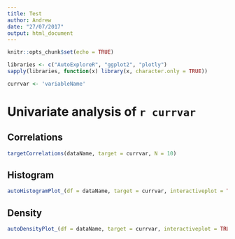 ```yaml
---
title: Test
author: Andrew
date: "27/07/2017"
output: html_document
---
```


```r
knitr::opts_chunk$set(echo = TRUE)
```

```r
libraries <- c("AutoExploreR", "ggplot2", "plotly")
sapply(libraries, function(x) library(x, character.only = TRUE))
```

```r
currvar <- 'variableName'
```

# Univariate analysis of `r currvar`

## Correlations

```r
targetCorrelations(dataName, target = currvar, N = 10)
```

## Histogram
```r
autoHistogramPlot_(df = dataName, target = currvar, interactiveplot = TRUE)
```

## Density
```r
autoDensityPlot_(df = dataName, target = currvar, interactiveplot = TRUE)
```
